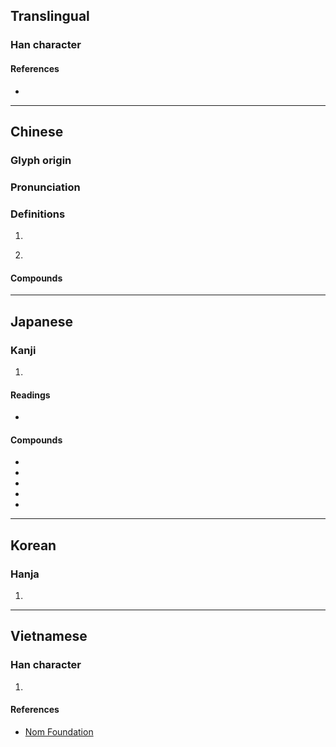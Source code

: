 {{also|狌}}
{{character info/new}}
==Translingual==

===Han character===
{{Han char|rn=94|rad=犬|as=09|sn=12|four=46214|canj=KHAHM|ids=⿰犭星}}

====References====
* {{Han ref|kx=0714.210|dkj=20528|dj=1126.180|hdz=21356.170|uh=7329|ud=29481|bh=B556|bd=46422}}

----

==Chinese==
{{zh-forms}}

===Glyph origin===
{{Han etym}}

===Pronunciation===
{{zh-pron
|m=xīng
|c=sing1
|mn=seng
|mc=y
|oc=y
|cat=n
}}

===Definitions===
{{zh-hanzi}}

# {{zh-only|猩猩|short=y}}
# {{lb|zh|by extension}} {{zh-synonym|猩紅|[[scarlet]]; [[bright]] [[red]]}}

====Compounds====
{{zh-der|大猩猩|猩猩|猩猩木|猩猩草|猩紅|猩紅熱|猩脣|金剛猩猩|黑猩猩}}

----

==Japanese==

===Kanji===
{{ja-kanji|grade=|rs=犬09}}

# {{defn|lang=ja|sort=犬09}}

====Readings====
* {{ja-readings
|goon=[[しょう]] (shō)
|kanon=[[せい]] (sei)
|kun=[[あかいろ]] (akairo)}}

====Compounds====
* {{ja-r|黒猩々|くろしょうじょう|gloss=[[chimpanzee]]}}
* {{ja-r|猩紅熱|しょうこうねつ|gloss=[[scarlet fever]]}}
* {{ja-r|猩々|しょうじょう|gloss=[[orangutan]]; heavy drinker}}
* {{ja-r|猩々蠅|しょうじょうばえ|gloss=[[fruit fly]] of Drosophilidae}}
* {{ja-r|猩々緋|しょうじょうひ|gloss=}}

----

==Korean==

===Hanja===
{{ko-hanja|hangeul=성|eumhun=|rv=seong|mr=sŏng|y=seng}}

# {{defn|lang=ko|sort=犬09}}

----

==Vietnamese==

===Han character===
{{vi-readings|rs=犬09| hanviet = tinh}}

# {{defn|lang=vi|sort=犬09}}

====References====
* [http://nomfoundation.org/common/nom_details.php?codepoint=7329 Nom Foundation]